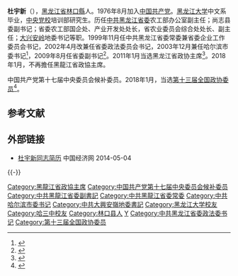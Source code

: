 '''杜宇新'''（{{bd|1953年|12月||catIdx=D杜}}），[[黑龙江省|黑龙江省]][[林口縣|林口縣]]人。1976年8月加入[[中国共产党|中国共产党]]。[[黑龙江大学|黑龙江大学]]中文系毕业，[[中央党校|中央党校]]培训部研究生。历任[[中共黑龙江省委|中共黑龙江省委]]农工部办公室副主任；尚志县委副书记；省委农工部国企处、产业开发处处长，省农业委员会综合处处长、副主任；[[大兴安岭|大兴安岭]]地委书记等职。1999年11月任中共黑龙江省委常委兼省委企业工作委员会书记，2002年4月改兼任省委政法委员会书记，2003年12月兼任哈尔滨市委书记<ref>{{cite web|accessdate=2012-02-25|url=http://news.sohu.com/2003/12/31/89/news217678977.shtml|title=杜宇新任哈尔滨市委书记 杨永茂调任陕西省委副书记|publisher=[[搜狐|搜狐]]|archive-date=2016-03-04|archive-url=https://web.archive.org/web/20160304205905/http://news.sohu.com/2003/12/31/89/news217678977.shtml|dead-url=no}}</ref>，2009年8月任省委副书记<ref>{{cite web|accessdate=2012-02-25|url=http://www.gov.cn/rsrm/2009-08/21/content_1398061.htm|title=杜宇新任黑龙江省委副书记 盖如垠任哈尔滨市委书记|publisher=[[中国政府网|中国政府网]]|archive-date=2016-03-04|archive-url=https://web.archive.org/web/20160304084624/http://www.gov.cn/rsrm/2009-08/21/content_1398061.htm|dead-url=no}}</ref>。2011年1月当选黑龙江省政协主席<ref>{{cite web|accessdate=2012-02-25|url=http://news.163.com/11/0123/03/6R27VNIV00014AED.html|title=杜宇新任黑龙江政协主席|publisher=[[网易|网易]]|archive-url=https://web.archive.org/web/20180127203014/http://news.163.com/11/0123/03/6R27VNIV00014AED.html|archive-date=2018-01-27|dead-url=yes}}</ref>。2018年1月，不再擔任黑龍江省政協主席。

中国共产党第十七届中央委员会候补委员。2018年1月，当选[[中国人民政治协商会议第十三届全国委员会委员名单|第十三届全国政协委员]]<ref>{{Cite web|url=http://sports.163.com/18/0126/06/D92BRKK400051C89.html|title=中国人民政治协商会议第十三届全国委员会委员名单|accessdate=2018-01-26|last=|work=网易|archive-url=https://web.archive.org/web/20180127143232/http://sports.163.com/18/0126/06/D92BRKK400051C89.html|archive-date=2018-01-27|dead-url=yes}}</ref>。

==参考文献==
{{reflist|3}}
==外部链接==
*[http://district.ce.cn/newarea/sddy/201301/29/t20130129_24073165.shtml 杜宇新同志简历] {{Wayback|url=http://district.ce.cn/newarea/sddy/201301/29/t20130129_24073165.shtml |date=20171227093906 }} 中国经济网 2014-05-04
{{-}}
{{start box}}
{{s-par|prc-lcppcc}}
{{s-before|[[王巨禄|王巨禄]]}}
{{s-title|[[中国人民政治协商会议黑龙江省委员会|中国人民政治协商会议黑龙江省委员会]]主席|2011年1月－2018年1月}}
{{s-after|[[黄建盛|黄建盛]]}}
{{s-ppo|cpc}}
{{s-before|[[杨光洪|杨光洪]]}}
{{s-title|[[中国共产党黑龙江省委员会|中国共产党黑龙江省委员会]]专职副书记|2009年8月－2011年4月}}
{{s-after|[[杜家毫|杜家毫]]}}
{{s-before|[[杨永茂|杨永茂]]}}
{{s-title|[[中国共产党哈尔滨委员会|中国共产党哈尔滨委员会]]书记|2003年12月－2009年8月}}
{{s-after|[[盖如垠|盖如垠]]}}
{{s-before|[[唐宪强|唐宪强]]}}
{{s-title|[[中国共产党黑龙江省委员会|中国共产党黑龙江省委员会]]政法委员会书记|2002年4月－2005年1月}}
{{s-after|[[杨焕宁|杨焕宁]]}}
{{s-before|？}}
{{s-title|[[中国共产党黑龙江省委员会|中国共产党黑龙江省委员会]]企业工作委员会书记|1999年11月－2002年4月}}
{{s-after|[[刘海生|刘海生]]}}
{{s-before|[[李春贺|李春贺]]}}
{{s-title|[[中国共产党大兴安岭地区委员会|中国共产党大兴安岭地区委员会]]书记|1995年10月－1999年11月}}
{{s-after|[[杨喜军|杨喜军]]}}
{{end box}}
{{中华人民共和国黑龙江省正职领导人}}

{{DEFAULTSORT:Du杜}}
[[Category:黑龍江省政協主席|Category:黑龍江省政協主席]]
[[Category:中国共产党第十七届中央委员会候补委员|Category:中国共产党第十七届中央委员会候补委员]]
[[Category:中共黑龍江省委副書記|Category:中共黑龍江省委副書記]]
[[Category:中共黑龍江省委常委|Category:中共黑龍江省委常委]]
[[Category:中共哈尔滨市委书记|Category:中共哈尔滨市委书记]]
[[Category:中共大興安嶺地委書記|Category:中共大興安嶺地委書記]]
[[Category:黑龙江大学校友|Category:黑龙江大学校友]]
[[Category:哈三中校友|Category:哈三中校友]]
[[Category:林口县人|Category:林口县人]]
[[Category:杜姓|Y]]
[[Category:中共黑龙江省委政法委书记|Category:中共黑龙江省委政法委书记]]
[[Category:第十三届全国政协委员|Category:第十三届全国政协委员]]